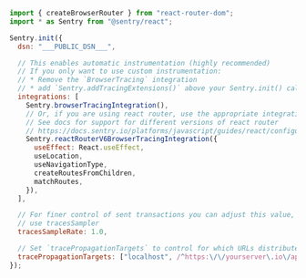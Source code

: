 <SignInNote />

```javascript
import { createBrowserRouter } from "react-router-dom";
import * as Sentry from "@sentry/react";

Sentry.init({
  dsn: "___PUBLIC_DSN___",

  // This enables automatic instrumentation (highly recommended)
  // If you only want to use custom instrumentation:
  // * Remove the `BrowserTracing` integration
  // * add `Sentry.addTracingExtensions()` above your Sentry.init() call
  integrations: [
    Sentry.browserTracingIntegration(),
    // Or, if you are using react router, use the appropriate integration
    // See docs for support for different versions of react router
    // https://docs.sentry.io/platforms/javascript/guides/react/configuration/integrations/react-router/
    Sentry.reactRouterV6BrowserTracingIntegration({
      useEffect: React.useEffect,
      useLocation,
      useNavigationType,
      createRoutesFromChildren,
      matchRoutes,
    }),
  ],

  // For finer control of sent transactions you can adjust this value, or
  // use tracesSampler
  tracesSampleRate: 1.0,

  // Set `tracePropagationTargets` to control for which URLs distributed tracing should be enabled
  tracePropagationTargets: ["localhost", /^https:\/\/yourserver\.io\/api/],
});
```
